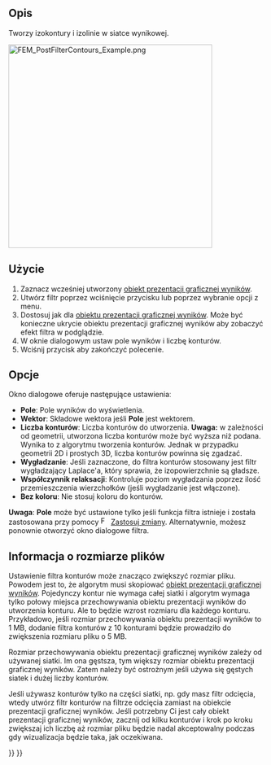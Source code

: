 <languages/>

{{Docnav
|[[FEM_PostFilterClipRegion/pl|Filtr przycięcia obszaru]]
|[[FEM_PostFilterDataAlongLine/pl|Filtr przycięcia linią]]
|[[FEM_Workbench/pl|środowisko pracy MES]]
|IconL=FEM_PostFilterClipRegion.svg
|IconR=FEM_PostFilterDataAlongLine.svg
|IconC=Workbench_FEM.svg
}}

{{GuiCommand/pl
|Name=FEM PostFilterContours
|Name/pl=Filtr konturów
|MenuLocation=Wyniki → Filtr konturów
|Workbenches=[[FEM_Workbench/pl|MES]]
|Version=0.21
|SeeAlso=[[FEM_PostPipelineFromResult/pl|Prezentacja graficzna wyników]], [[FEM_PostCreateFunctions/pl|Funkcje filtrów MES]], [[FEM_tutorial/pl|Poradnik MES]]
}}

<span id="Description"></span>
==Opis==

Tworzy izokontury i izolinie w siatce wynikowej.

[[File:FEM_PostFilterContours_Example.png|400px]]
{{Caption|Izokontury przedstawiające składową Y bezwzględnej gęstości strumienia magnetycznego<br> w i wokół miedzianego przewodu, wokół którego przepływa prąd elektryczny z częstotliwością 100 kHz.<br> Więcej informacji o tym modelu można znaleźć w sekcji 14 dokumentu [https://www.nic.funet.fi/index/elmer/doc/ElmerTutorials.pdf Poradnik Elmer].}}

<span id="Usage"></span>
==Użycie==

# Zaznacz wcześniej utworzony [[FEM_PostPipelineFromResult/pl|obiekt prezentacji graficznej wyników]].
# Utwórz filtr poprzez wciśnięcie przycisku {{Button|[[Image:FEM_PostFilterContours.svg|16px]] '''Filtr konturów'''}} lub poprzez wybranie opcji {{MenuCommand|Wyniki → [[Image:FEM_PostFilterContours.svg|16px]] Filtr konturów}} z menu.
# Dostosuj {{MenuCommand|Opcje wyświetlania wyników}} jak dla [[FEM_PostPipelineFromResult/pl|obiektu prezentacji graficznej wyników]]. Może być konieczne ukrycie obiektu prezentacji graficznej wyników aby zobaczyć efekt filtra w podglądzie.
# W oknie dialogowym ustaw pole wyników i liczbę konturów.
# Wciśnij przycisk {{Button|OK}} aby zakończyć polecenie.

<span id="Options"></span>
==Opcje==

Okno dialogowe oferuje następujące ustawieniaː

* '''Pole''': Pole wyników do wyświetlenia.
* '''Wektor''': Składowe wektora jeśli '''Pole''' jest wektorem.
* '''Liczba konturów''': Liczba konturów do utworzenia. '''Uwaga:''' w zależności od geometrii, utworzona liczba konturów może być wyższa niż podana. Wynika to z algorytmu tworzenia konturów. Jednak w przypadku geometrii 2D i prostych 3D, liczba konturów powinna się zgadzać.
* '''Wygładzanie''': Jeśli zaznaczone, do filtra konturów stosowany jest filtr wygładzający Laplace'a, który sprawia, że izopowierzchnie są gładsze. {{Version/pl|1.1}}
* '''Współczynnik relaksacji''': Kontroluje poziom wygładzania poprzez ilość przemieszczenia wierzchołków (jeśli wygładzanie jest włączone). {{Version/pl|1.1}}
* '''Bez koloru''': Nie stosuj koloru do konturów.

'''Uwaga''': '''Pole''' może być ustawione tylko jeśli funkcja filtra istnieje i została zastosowana przy pomocy [[Image:FEM_PostApplyChanges.svg|16px]] [[FEM_PostApplyChanges/pl|Zastosuj zmiany]]. Alternatywnie, możesz ponownie otworzyć okno dialogowe filtra.

<span id="File_Size_Information"></span>
==Informacja o rozmiarze plików==

Ustawienie filtra konturów może znacząco zwiększyć rozmiar pliku. Powodem jest to, że algorytm musi skopiować [[FEM_PostPipelineFromResult/pl|obiekt prezentacji graficznej wyników]]. Pojedynczy kontur nie wymaga całej siatki i algorytm wymaga tylko połowy miejsca przechowywania obiektu prezentacji wyników do utworzenia konturu. Ale to będzie wzrost rozmiaru dla każdego konturu. Przykładowo, jeśli rozmiar przechowywania obiektu prezentacji wyników to 1 MB, dodanie filtra konturów z 10 konturami będzie prowadziło do zwiększenia rozmiaru pliku o 5 MB.

Rozmiar przechowywania obiektu prezentacji graficznej wyników zależy od używanej siatki. Im ona gęstsza, tym większy rozmiar obiektu prezentacji graficznej wyników. Zatem należy być ostrożnym jeśli używa się gęstych siatek i dużej liczby konturów.

Jeśli używasz konturów tylko na części siatki, np. gdy masz filtr odcięcia, wtedy utwórz filtr konturów na filtrze odcięcia zamiast na obiekcie prezentacji graficznej wyników. Jeśli potrzebny Ci jest cały obiekt prezentacji graficznej wyników, zacznij od kilku konturów i krok po kroku zwiększaj ich liczbę aż rozmiar pliku będzie nadal akceptowalny podczas gdy wizualizacja będzie taka, jak oczekiwana.


{{Docnav
|[[FEM_PostFilterClipRegion/pl|Filtr przycięcia obszaru]]
|[[FEM_PostFilterDataAlongLine/pl|Filtr przycięcia linią]]
|[[FEM_Workbench/pl|środowisko pracy MES]]
|IconL=FEM_PostFilterClipRegion.svg
|IconR=FEM_PostFilterDataAlongLine.svg
|IconC=Workbench_FEM.svg
}}

{{FEM Tools navi{{#translation:}}}}
{{Userdocnavi{{#translation:}}}}